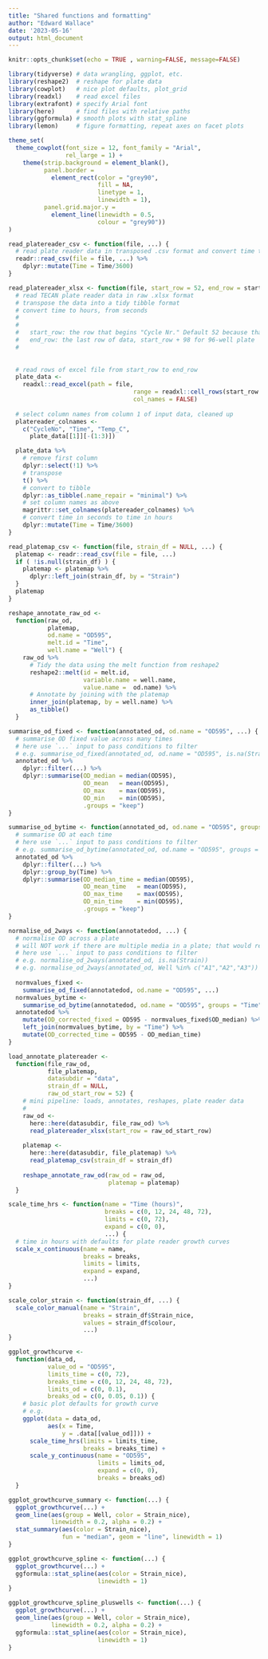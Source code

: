 ```yaml
---
title: "Shared functions and formatting"
author: "Edward Wallace"
date: '2023-05-16'
output: html_document
---
```


```r
knitr::opts_chunk$set(echo = TRUE , warning=FALSE, message=FALSE)
```


```r
library(tidyverse) # data wrangling, ggplot, etc.
library(reshape2)  # reshape for plate data
library(cowplot)   # nice plot defaults, plot_grid
library(readxl)    # read excel files
library(extrafont) # specify Arial font
library(here)      # find files with relative paths
library(ggformula) # smooth plots with stat_spline
library(lemon)     # figure formatting, repeat axes on facet plots
```

```r
theme_set(
  theme_cowplot(font_size = 12, font_family = "Arial",
                rel_large = 1) + 
    theme(strip.background = element_blank(),
          panel.border = 
            element_rect(color = "grey90", 
                         fill = NA, 
                         linetype = 1, 
                         linewidth = 1),
          panel.grid.major.y = 
            element_line(linewidth = 0.5, 
                         colour = "grey90"))
)

```


```r
read_platereader_csv <- function(file, ...) {
  # read plate reader data in transposed .csv format and convert time to hours, from seconds.
  readr::read_csv(file = file, ...) %>%
    dplyr::mutate(Time = Time/3600)
}

read_platereader_xlsx <- function(file, start_row = 52, end_row = start_row + 98) {
  # read TECAN plate reader data in raw .xlsx format
  # transpose the data into a tidy tibble format
  # convert time to hours, from seconds
  # 
  # 
  #   start_row: the row that begins "Cycle Nr." Default 52 because that's true for the experimental design we used here
  #   end_row: the last row of data, start_row + 98 for 96-well plate
  #
  
  
  # read rows of excel file from start_row to end_row
  plate_data <- 
    readxl::read_excel(path = file, 
                                   range = readxl::cell_rows(start_row:end_row),
                                   col_names = FALSE)
  
  # select column names from column 1 of input data, cleaned up
  platereader_colnames <- 
    c("CycleNo", "Time", "Temp_C", 
      plate_data[[1]][-(1:3)])

  plate_data %>%
    # remove first column
    dplyr::select(!1) %>%
    # transpose
    t() %>%
    # convert to tibble
    dplyr::as_tibble(.name_repair = "minimal") %>%
    # set column names as above
    magrittr::set_colnames(platereader_colnames) %>%
    # convert time in seconds to time in hours
    dplyr::mutate(Time = Time/3600)
}

read_platemap_csv <- function(file, strain_df = NULL, ...) {
  platemap <- readr::read_csv(file = file, ...)
  if ( !is.null(strain_df) ) {
    platemap <- platemap %>%
      dplyr::left_join(strain_df, by = "Strain")
  }
  platemap
}

reshape_annotate_raw_od <- 
  function(raw_od, 
           platemap, 
           od.name = "OD595", 
           melt.id = "Time", 
           well.name = "Well") {
    raw_od %>%
      # Tidy the data using the melt function from reshape2
      reshape2::melt(id = melt.id, 
                     variable.name = well.name,
                     value.name =  od.name) %>%
      # Annotate by joining with the platemap
      inner_join(platemap, by = well.name) %>%
      as_tibble()
  }

summarise_od_fixed <- function(annotated_od, od.name = "OD595", ...) {
  # summarise OD fixed value across many times
  # here use `...` input to pass conditions to filter
  # e.g. summarise_od_fixed(annotated_od, od.name = "OD595", is.na(Strain))
  annotated_od %>%
    dplyr::filter(...) %>%
    dplyr::summarise(OD_median = median(OD595),
                     OD_mean   = mean(OD595),
                     OD_max    = max(OD595),
                     OD_min    = min(OD595),
                     .groups = "keep")
}

summarise_od_bytime <- function(annotated_od, od.name = "OD595", groups = "Time", ...) {
  # summarise OD at each time
  # here use `...` input to pass conditions to filter
  # e.g. summarise_od_bytime(annotated_od, od.name = "OD595", groups = "Time", is.na(Strain))
  annotated_od %>%
    dplyr::filter(...) %>%
    dplyr::group_by(Time) %>%
    dplyr::summarise(OD_median_time = median(OD595),
                     OD_mean_time   = mean(OD595),
                     OD_max_time    = max(OD595),
                     OD_min_time    = min(OD595),
                     .groups = "keep")
}

normalise_od_2ways <- function(annotatedod, ...) {
  # normalise OD across a plate
  # will NOT work if there are multiple media in a plate; that would require an extra group_by or filtering internally.
  # here use `...` input to pass conditions to filter
  # e.g. normalise_od_2ways(annotated_od, is.na(Strain))
  # e.g. normalise_od_2ways(annotated_od, Well %in% c("A1","A2","A3")) 
  
  normvalues_fixed <- 
    summarise_od_fixed(annotatedod, od.name = "OD595", ...)
  normvalues_bytime <- 
    summarise_od_bytime(annotatedod, od.name = "OD595", groups = "Time", ...)
  annotatedod %>%
    mutate(OD_corrected_fixed = OD595 - normvalues_fixed$OD_median) %>%
    left_join(normvalues_bytime, by = "Time") %>% 
    mutate(OD_corrected_time = OD595 - OD_median_time) 
}

load_annotate_platereader <- 
  function(file_raw_od, 
           file_platemap, 
           datasubdir = "data",
           strain_df = NULL,
           raw_od_start_row = 52) {
    # mini pipeline: loads, annotates, reshapes, plate reader data
    # 
    raw_od <-
      here::here(datasubdir, file_raw_od) %>%
      read_platereader_xlsx(start_row = raw_od_start_row)
    
    platemap <- 
      here::here(datasubdir, file_platemap) %>%
      read_platemap_csv(strain_df = strain_df)
    
    reshape_annotate_raw_od(raw_od = raw_od, 
                            platemap = platemap)
  }
```

```r
scale_time_hrs <- function(name = "Time (hours)", 
                           breaks = c(0, 12, 24, 48, 72),
                           limits = c(0, 72),
                           expand = c(0, 0),
                           ...) {
  # time in hours with defaults for plate reader growth curves
  scale_x_continuous(name = name, 
                     breaks = breaks,
                     limits = limits,
                     expand = expand,
                     ...)
}

scale_color_strain <- function(strain_df, ...) {
  scale_color_manual(name = "Strain",
                     breaks = strain_df$Strain_nice,
                     values = strain_df$colour,
                     ...)
}

ggplot_growthcurve <- 
  function(data_od,
           value_od = "OD595",
           limits_time = c(0, 72), 
           breaks_time = c(0, 12, 24, 48, 72),
           limits_od = c(0, 0.1),
           breaks_od = c(0, 0.05, 0.1)) {
    # basic plot defaults for growth curve 
    # e.g. 
    ggplot(data = data_od, 
           aes(x = Time, 
               y = .data[[value_od]])) + 
      scale_time_hrs(limits = limits_time,
                     breaks = breaks_time) + 
      scale_y_continuous(name = "OD595",
                         limits = limits_od,
                         expand = c(0, 0),
                         breaks = breaks_od)
  }

ggplot_growthcurve_summary <- function(...) {
  ggplot_growthcurve(...) + 
  geom_line(aes(group = Well, color = Strain_nice), 
            linewidth = 0.2, alpha = 0.2) + 
  stat_summary(aes(color = Strain_nice), 
               fun = "median", geom = "line", linewidth = 1)
}

ggplot_growthcurve_spline <- function(...) {
  ggplot_growthcurve(...) + 
  ggformula::stat_spline(aes(color = Strain_nice),
                         linewidth = 1) 
}

ggplot_growthcurve_spline_pluswells <- function(...) {
  ggplot_growthcurve(...) + 
  geom_line(aes(group = Well, color = Strain_nice), 
            linewidth = 0.2, alpha = 0.2) + 
  ggformula::stat_spline(aes(color = Strain_nice),
                         linewidth = 1) 
}
```
